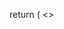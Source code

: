 

  return (
    <>
      <Head>
        <link
          rel="alternate"
          type="application/rss+xml"
          title="RSS"
          href="/feed.xml"
        />
        <link
          rel="preload"
          href="/fonts/Inter-roman.latin.var.woff2"
          as="font"
          type="font/woff2"
          crossOrigin="anonymous"
        />
        <script
          async
          src="https://www.googletagmanager.com/gtag/js?id=UA-175790070-1"
        />
        <script
          dangerouslySetInnerHTML={{
            __html: `window.dataLayer = window.dataLayer || [];
          function gtag(){dataLayer.push(arguments);}
          gtag('js', new Date());
        
          gtag('config', 'UA-175790070-1');`,
          }}
        />
      </Head>
      <Component {...pageProps} />
      <Analytics />
    </>
  );
}
